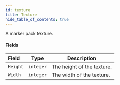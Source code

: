 ```yaml
---
id: texture
title: Texture
hide_table_of_contents: true
---
```


A marker pack texture.

#### Fields
| Field | Type | Description |
| :---- | :--: | ----------- |
| `Height` | `integer` | The height of the texture. |
| `Width` | `integer` | The width of the texture. |